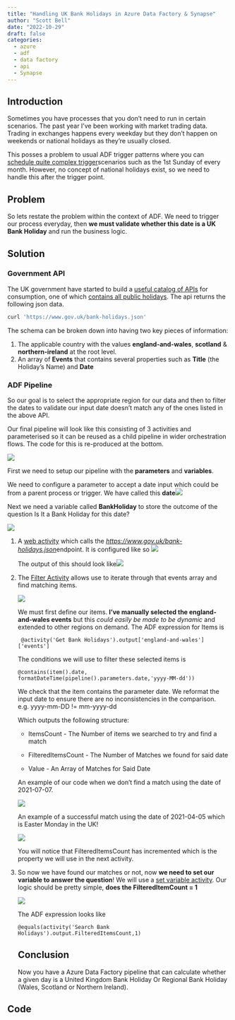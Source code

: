 ---
title: "Handling UK Bank Holidays in Azure Data Factory & Synapse"
author: "Scott Bell"
date: "2022-10-29"
draft: false
categories: 
  - azure
  - adf
  - data factory
  - api
  - Synapse
---

## Introduction

Sometimes you have processes that you don't need to run in certain scenarios. The past year I've been working with market trading data. Trading in exchanges happens every weekday but they don't happen on weekends or national holidays as they're usually closed.

This posses a problem to usual ADF trigger patterns where you can [schedule quite complex trigger](https://learn.microsoft.com/en-us/azure/data-factory/how-to-create-schedule-trigger?tabs=data-factory)scenarios such as the 1st Sunday of every month. However, no concept of national holidays exist, so we need to handle this after the trigger point.

## Problem

So lets restate the problem within the context of ADF. We need to trigger our process everyday, then **we must validate whether this date is a UK Bank Holiday** and run the business logic.

## Solution

### Government API

The UK government have started to build a [useful catalog of APIs](https://www.api.gov.uk/#uk-public-sector-apis) for consumption, one of which [contains all public holidays](https://www.gov.uk/bank-holidays.json). The api returns the following json data.

``` bash
curl 'https://www.gov.uk/bank-holidays.json'
```

The schema can be broken down into having two key pieces of information:

1.  The applicable country with the values **england-and-wales**, **scotland** & **northern-ireland** at the root level.
2.  An array of **Events** that contains several properties such as **Title** (the Holiday's Name) and **Date**

### ADF Pipeline

So our goal is to select the appropriate region for our data and then to filter the dates to validate our input date doesn't match any of the ones listed in the above API.

Our final pipeline will look like this consisting of 3 activities and parameterised so it can be reused as a child pipeline in wider orchestration flows. The code for this is re-produced at the bottom.

![](images/paste-A1FC2AE6.png)

First we need to setup our pipeline with the **parameters** and **variables**.

We need to configure a parameter to accept a date input which could be from a parent process or trigger. We have called this **date**![](images/paste-9AFC4B75.png)

Next we need a variable called **BankHoliday** to store the outcome of the question Is It a Bank Holiday for this date?

![](images/paste-C372187F.png)

1.  A [web activity](https://learn.microsoft.com/en-us/azure/data-factory/control-flow-web-activity) which calls the [*https://www.gov.uk/bank-holidays.json*](https://www.gov.uk/bank-holidays.json)endpoint. It is configured like so ![](images/paste-5AD2F23F.png)

    The output of this should look like![](images/paste-9C5CE0F1.png)

2.  The [Filter Activity](https://learn.microsoft.com/en-us/azure/data-factory/control-flow-filter-activity) allows use to iterate through that events array and find matching items.

    ![](images/paste-A81B4DAB.png)

    We must first define our items. **I've manually selected the england-and-wales events** but this *could easily be made to be dynamic* and extended to other regions on demand. The ADF expression for Items is

    ``` {.adf expression .adf}
     @activity('Get Bank Holidays').output['england-and-wales']['events']
    ```

    The conditions we will use to filter these selected items is

    ``` {.adf expression .adf}
    @contains(item().date, formatDateTime(pipeline().parameters.date,'yyyy-MM-dd'))
    ```

    We check that the item contains the parameter date. We reformat the input date to ensure there are no inconsistencies in the comparison. e.g. yyyy-mm-DD != mm-yyyy-dd

    Which outputs the following structure:

    -   ItemsCount - The Number of items we searched to try and find a match

    -   FilteredItemsCount - The Number of Matches we found for said date

    -   Value - An Array of Matches for Said Date

    An example of our code when we don't find a match using the date of 2021-07-07.

    ![](images/paste-2E3E8869.png)

    An example of a successful match using the date of 2021-04-05 which is Easter Monday in the UK!

    ![](images/paste-C7DA67B7.png)

    You will notice that FilteredItemsCount has incremented which is the property we will use in the next activity.

3.  So now we have found our matches or not, now **we need to set our variable to answer the question**! We will use a [set variable activity](https://learn.microsoft.com/en-us/azure/data-factory/control-flow-set-variable-activity). Our logic should be pretty simple, **does the FilteredItemCount = 1**

    ![](images/paste-BC254285.png)

    The ADF expression looks like

    ``` {.adf expression .adf}
    @equals(activity('Search Bank Holidays').output.FilteredItemsCount,1)
    ```

    ## Conclusion

    Now you have a Azure Data Factory pipeline that can calculate whether a given day is a United Kingdom Bank Holiday Or Regional Bank Holiday (Wales, Scotland or Northern Ireland).

## Code

```{=html}
<script src="https://gist.github.com/fusionet24/d809cd620dca3080806e11407ced0429.js"></script>
```
